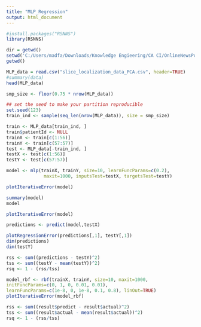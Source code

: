 ```yaml
---
title: "MLP_Regression"
output: html_document
---
```


```r
#install.packages("RSNNS")
library(RSNNS)
```


```r
dir = getwd()
setwd('C:/Users/madfa/Downloads/Knowledge Engieering/CA CI/OnlineNewsPopularity/OnlineNewsPopularity')
getwd()
```



```r
MLP_data = read.csv("slice_localization_data_PCA.csv", header=TRUE)
#summary(data)
head(MLP_data)
```


```r
smp_size <- floor(0.75 * nrow(MLP_data))

## set the seed to make your partition reproducible
set.seed(123)
train_ind <- sample(seq_len(nrow(MLP_data)), size = smp_size)

train <- MLP_data[train_ind, ]
train$patientId <- NULL
trainX <- train[c(1:56)]
trainY <- train[c(57:57)]
test <- MLP_data[-train_ind, ]
testX <- test[c(1:56)]
testY <- test[c(57:57)]
```

```r
model <- mlp(trainX, trainY, size=10, learnFuncParams=c(0.2), 
              maxit=1000, inputsTest=testX, targetsTest=testY)

plotIterativeError(model)
```

```r
summary(model)
model

plotIterativeError(model)

predictions <- predict(model,testX)

plotRegressionError(predictions[,1], testY[,1])
dim(predictions)
dim(testY)

rss <- sum((predictions - testY)^2)
tss <- sum((testY - mean(testY))^2)
rsq <- 1 - (rss/tss)

```
```r
model_rbf <- rbf(trainX, trainY, size=10, maxit=1000,
initFuncParams=c(0, 1, 0, 0.01, 0.01),
learnFuncParams=c(1e-8, 0, 1e-8, 0.1, 0.8), linOut=TRUE)
plotIterativeError(model_rbf)

rss <- sum((result$predict - result$actual)^2)
tss <- sum((result$actual - mean(result$actual))^2)
rsq <- 1 - (rss/tss)
```


